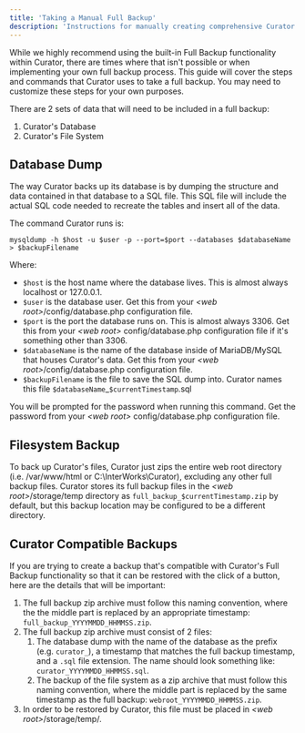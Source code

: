 ---
title: 'Taking a Manual Full Backup'
description: 'Instructions for manually creating comprehensive Curator backups when built-in backup functionality is insufficient.'
---

While we highly recommend using the built-in Full Backup functionality within Curator, there are times where
that isn't possible or when implementing your own full backup process.  This guide will cover the steps and
commands that Curator uses to take a full backup.  You may need to customize these steps for your own
purposes.

There are 2 sets of data that will need to be included in a full backup:

 1. Curator's Database
 2. Curator's File System

## Database Dump

The way Curator backs up its database is by dumping the structure and data contained in that database to a
SQL file. This SQL file will include the actual SQL code needed to recreate the tables and insert all of the data.

The command Curator runs is:

`mysqldump -h $host -u $user -p --port=$port --databases $databaseName > $backupFilename`

Where:

* `$host` is the host name where the database lives.  This is almost always localhost or 127.0.0.1.
* `$user` is the database user.  Get this from your *\<web root>*/config/database.php configuration file.
* `$port` is the port the database runs on.  This is almost always 3306.  Get this from your *\<web root>*
config/database.php configuration file if it's something other than 3306.
* `$databaseName` is the name of the database inside of MariaDB/MySQL that houses Curator's data.  Get this
from your *\<web root>*/config/database.php configuration file.
* `$backupFilename` is the file to save the SQL dump into.  Curator names this file `$databaseName`_`$currentTimestamp`.sql

You will be prompted for the password when running this command.  Get the password from your *\<web root>*
config/database.php configuration file.

## Filesystem Backup

To back up Curator's files, Curator just zips the entire web root directory (i.e. /var/www/html or
C:\InterWorks\Curator), excluding any other full backup files.  Curator stores its full backup files in the
*\<web root>*/storage/temp directory as `full_backup_$currentTimestamp.zip` by default, but this backup
location may be configured to be a different directory.

## Curator Compatible Backups

If you are trying to create a backup that's compatible with Curator's Full Backup functionality so that it
can be restored with the click of a button, here are the details that will be important:

 1. The full backup zip archive must follow this naming convention, where the the middle part is replaced by
 an appropriate timestamp: `full_backup_YYYYMMDD_HHMMSS.zip`.
 2. The full backup zip archive must consist of 2 files:
    1. The database dump with the name of the database as the prefix (e.g. `curator_`), a timestamp that
    matches the full backup timestamp, and a `.sql` file extension.
    The name should look something like: `curator_YYYYMMDD_HHMMSS.sql`.
    2. The backup of the file system as a zip archive that must follow this naming convention, where the
    middle part is replaced by the same timestamp as the full backup: `webroot_YYYYMMDD_HHMMSS.zip`.
 3. In order to be restored by Curator, this file must be placed in *\<web root>*/storage/temp/.
